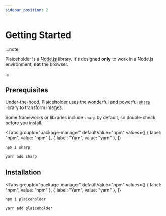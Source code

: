 ```yaml
---
sidebar_position: 2
---
```



# Getting Started

:::note

Plaiceholder is a [Node.js](https://nodejs.org/en/) library.
It's designed **only** to work in a Node.js environment, **not** the browser.

:::

## Prerequisites

Under-the-hood, Plaiceholder uses the wonderful and powerful [`sharp`](https://sharp.pixelplumbing.com/) library to transform images.

Some frameworks or libraries include `sharp` by default, so double-check before you install.

<Tabs
  groupId="package-manager"
  defaultValue="npm"
  values={[
    { label: "npm", value: "npm" },
    { label: "Yarn", value: "yarn" },
  ]}
>
<TabItem value="npm">

```sh
npm i sharp
```

</TabItem>
<TabItem value="yarn">

```sh
yarn add sharp
```

</TabItem>
</Tabs>

## Installation

<Tabs
  groupId="package-manager"
  defaultValue="npm"
  values={[
    { label: "npm", value: "npm" },
    { label: "Yarn", value: "yarn" },
  ]}
>
<TabItem value="npm">

```sh
npm i plaiceholder
```

</TabItem>
<TabItem value="yarn">

```sh
yarn add plaiceholder
```

</TabItem>
</Tabs>
